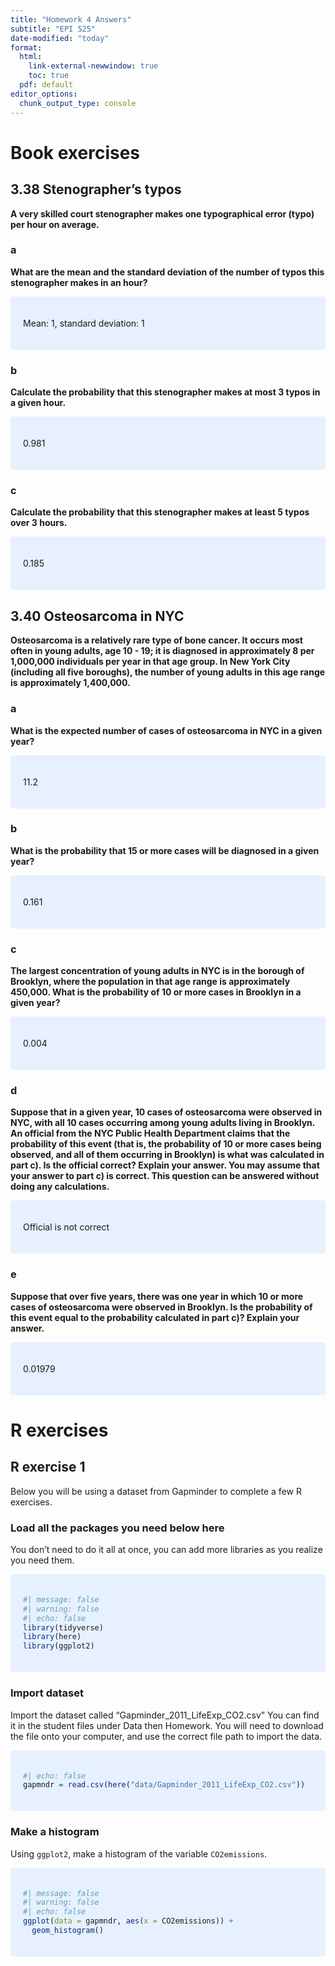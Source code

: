 ```yaml
---
title: "Homework 4 Answers"
subtitle: "EPI 525"
date-modified: "today"
format: 
  html: 
    link-external-newwindow: true
    toc: true
  pdf: default 
editor_options: 
  chunk_output_type: console
---
```



```{=html}
<style>
div.blue { background-color:#e6f0ff; border-radius: 5px; padding: 20px;}
</style>
```

# Book exercises {.unnumbered}

## 3.38 Stenographer’s typos {.unnumbered}

__A very skilled court stenographer makes one typographical error (typo) per hour on average.__

### a {.unnumbered}

__What are the mean and the standard deviation of the number of typos this stenographer makes in an hour?__

::: blue
Mean: 1, standard deviation: 1
:::

### b {.unnumbered}

__Calculate the probability that this stenographer makes at most 3 typos in a given hour.__

::: blue
0.981
:::

### c {.unnumbered}

__Calculate the probability that this stenographer makes at least 5 typos over 3 hours.__

::: blue
0.185
:::

## 3.40 Osteosarcoma in NYC {.unnumbered}

__Osteosarcoma is a relatively rare type of bone cancer.  It occurs most often in young adults, age 10 - 19; it is diagnosed in approximately 8 per 1,000,000 individuals per year in that age group. In New York City (including all five boroughs), the number of young adults in this age range is approximately 1,400,000.__

### a {.unnumbered}

__What is the expected number of cases of osteosarcoma in NYC in a given year?__

::: blue
11.2
:::

### b {.unnumbered}

__What is the probability that 15 or more cases will be diagnosed in a given year?__

::: blue
0.161
:::

### c {.unnumbered}

__The largest concentration of young adults in NYC is in the borough of Brooklyn, where the population in that age range is approximately 450,000. What is the probability of 10 or more cases in Brooklyn in a given year?__

::: blue
 0.004
:::

### d {.unnumbered}

__Suppose that in a given year, 10 cases of osteosarcoma were observed in NYC, with all 10 cases occurring among young adults living in Brooklyn. An official from the NYC Public Health Department claims that the probability of this event (that is, the probability of 10 or more cases being observed, and all of them occurring in Brooklyn) is what was calculated in part c). Is the official correct? Explain your answer. You may assume that your answer to part c) is correct. This question can be answered without doing any calculations.__

::: blue
Official is not correct
:::

### e {.unnumbered}

__Suppose that over five years, there was one year in which 10 or more cases of osteosarcoma were observed in Brooklyn. Is the probability of this event equal to the probability calculated in part c)? Explain your answer.__

::: blue
0.01979
:::

# R exercises

## R exercise 1

Below you will be using a dataset from Gapminder to complete a few R exercises.

### Load all the packages you need below here

You don't need to do it all at once, you can add more libraries as you realize you need them.

::: blue
```r
#| message: false
#| warning: false
#| echo: false
library(tidyverse)
library(here)
library(ggplot2)
```
:::

### Import dataset

Import the dataset called "Gapminder_2011_LifeExp_CO2.csv" You can find it in the student files under Data then Homework. You will need to download the file onto your computer, and use the correct file path to import the data. 

::: blue
```r
#| echo: false
gapmndr = read.csv(here("data/Gapminder_2011_LifeExp_CO2.csv"))
```
:::

### Make a histogram

Using `ggplot2`, make a histogram of the variable `CO2emissions`.

::: blue
```r
#| message: false
#| warning: false
#| echo: false
ggplot(data = gapmndr, aes(x = CO2emissions)) +
  geom_histogram()
```
:::

